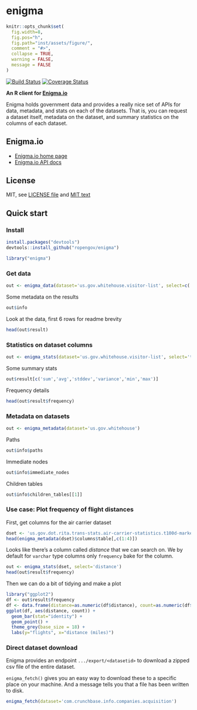 enigma
=======

```r
knitr::opts_chunk$set(
  fig.width=8, 
  fig.pos="h", 
  fig.path="inst/assets/figure/",
  comment = "#>", 
  collapse = TRUE, 
  warning = FALSE, 
  message = FALSE
)
```

[![Build Status](https://api.travis-ci.org/rOpenGov/enigma.png)](https://travis-ci.org/rOpenGov/enigma)
[![Coverage Status](https://coveralls.io/repos/rOpenGov/enigma/badge.svg)](https://coveralls.io/r/rOpenGov/enigma)

**An R client for [Enigma.io](https://app.enigma.io/)**

Enigma holds government data and provides a really nice set of APIs for data, metadata, and stats on each of the datasets. That is, you can request a dataset itself, metadata on the dataset, and summary statistics on the columns of each dataset.

## Enigma.io

+ [Enigma.io home page](https://app.enigma.io/)
+ [Enigma.io API docs](https://app.enigma.io/api)

## License

MIT, see [LICENSE file](https://github.com/rOpenGov/enigma/blob/master/LICENSE) and [MIT text](http://opensource.org/licenses/MIT)

## Quick start

### Install

```r
install.packages("devtools")
devtools::install_github("ropengov/enigma")
```

```r
library("enigma")
```

### Get data

```r
out <- enigma_data(dataset='us.gov.whitehouse.visitor-list', select=c('namelast','visitee_namelast','last_updatedby'))
```

Some metadata on the results

```r
out$info
```

Look at the data, first 6 rows for readme brevity

```r
head(out$result)
```


### Statistics on dataset columns

```r
out <- enigma_stats(dataset='us.gov.whitehouse.visitor-list', select='total_people')
```

Some summary stats

```r
out$result[c('sum','avg','stddev','variance','min','max')]
```


Frequency details

```r
head(out$result$frequency)
```


### Metadata on datasets

```r
out <- enigma_metadata(dataset='us.gov.whitehouse')
```

Paths

```r
out$info$paths
```

Immediate nodes

```r
out$info$immediate_nodes
```


Children tables

```r
out$info$children_tables[[1]]
```


### Use case: Plot frequency of flight distances

First, get columns for the air carrier dataset

```r
dset <- 'us.gov.dot.rita.trans-stats.air-carrier-statistics.t100d-market-all-carrier'
head(enigma_metadata(dset)$columns$table[,c(1:4)])
```


Looks like there's a column called _distance_ that we can search on. We by default for `varchar` type columns only `frequency` bake for the column.

```r
out <- enigma_stats(dset, select='distance')
head(out$result$frequency)
```

Then we can do a bit of tidying and make a plot

```r
library("ggplot2")
df <- out$result$frequency
df <- data.frame(distance=as.numeric(df$distance), count=as.numeric(df$count))
ggplot(df, aes(distance, count)) +
  geom_bar(stat="identity") +
  geom_point() +
  theme_grey(base_size = 18) +
  labs(y="flights", x="distance (miles)")
```

### Direct dataset download

Enigma provides an endpoint `.../export/<datasetid>` to download a zipped csv file of the entire dataset.

`enigma_fetch()` gives you an easy way to download these to a specific place on your machine. And a message tells you that a file has been written to disk.

```r
enigma_fetch(dataset='com.crunchbase.info.companies.acquisition')
```
